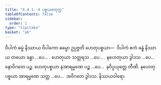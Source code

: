 ```yaml
---
title: "4.4.1--4 ပစ္စယစတုက္က"
tableOfContents: false
sidebar:
  order: 1
type: "tipitaka"
basket: "ab"
---
```



<DynamicBreadcrumb />

<Division number="82">

<Paragraph number="2247">
ဝိပါကံ ဓမ္မံ နိဿာယ ဝိပါကော ဓမ္မော ဥပ္ပဇ္ဇတိ ဟေတုပစ္စယာ—  ဝိပါကံ ဧကံ ခန္ဓံ နိဿာယ တယော ခန္ဓာ …ပေ… .
</Paragraph>

<Paragraph number="2248">
ဟေတုယာ သတ္တရသ …ပေ… .
</Paragraph>

<Paragraph number="2249">
နဟေတုယာ ဒွါဒသ …ပေ…  နောဝိဂတေ ပဉ္စ.
</Paragraph>

<Paragraph number="2250">
ဟေတုပစ္စယာ နအာရမ္မဏေ ပဉ္စ …ပေ…  နဝိပ္ပယုတ္တေ တီဏိ.
</Paragraph>

<Paragraph number="2251">
နဟေတုပစ္စယာ အာရမ္မဏေ သတ္တ …ပေ…  အဝိဂတေ ဒွါဒသ.

</Paragraph>
</Division>

<Paragraph number="2252" type="center">
နိဿယဝါရော.
</Paragraph>